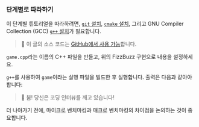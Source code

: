
### 단계별로 따라하기

이 단계별 튜토리얼을 따라하려면, [`git` 설치](https://git-scm.com/downloads), [`cmake` 설치](https://cmake.org/download/#latest), 그리고 GNU Compiler Collection (GCC) [`g++` 설치](https://gcc.gnu.org/install/)가 필요합니다.

> 🐰 이 글의 소스 코드는 [GitHub에서 사용 가능](https://github.com/bencherdev/bencher/tree/main/examples/cpp/google_benchmark)합니다.

`game.cpp`라는 이름의 C++ 파일을 만들고, 위의 FizzBuzz 구현으로 내용을 설정하세요.

`g++`를 사용하여 `game`이라는 실행 파일을 빌드한 후 실행합니다. 출력은 다음과 같아야 합니다:

<FizzBuzzOutput />

> 🐰 붐! 당신은 코딩 인터뷰를 깨고 있습니다!

더 나아가기 전에, 마이크로 벤치마킹과 매크로 벤치마킹의 차이점을 논의하는 것이 중요합니다.